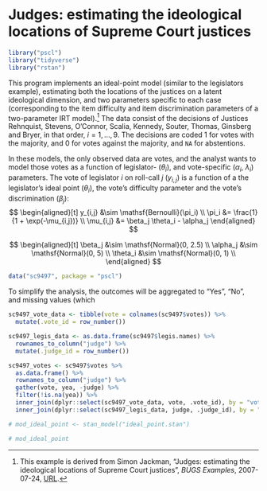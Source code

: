 # Judges: estimating the ideological locations of Supreme Court justices {#judges}

```r
library("pscl")
library("tidyverse")
library("rstan")
```

This program implements an ideal-point model (similar to the legislators
example), estimating both the locations of the justices on a latent ideological
dimension, and two parameters specific to each case (corresponding to the item
difficulty and item discrimination parameters of a two-parameter IRT
model).[^judges-src] The data consist of the decisions of Justices Rehnquist,
Stevens, O'Connor, Scalia, Kennedy, Souter, Thomas, Ginsberg and Bryer, in that
order, $i = 1, \dots , 9$. The decisions are coded 1 for votes with the
majority, and 0 for votes against the majority, and `NA` for abstentions.

In these models, the only observed data are votes, and the analyst wants to
model those votes as a function of legislator- ($\theta_i$), and vote-specific
($\alpha_i$, $\lambda_i$) parameters. The vote of legislator $i$ on roll-call
$j$ ($y_{i,j}$) is a function of a the legislator's ideal point ($\theta_i$),
the vote's difficulty parameter and the vote's discrimination ($\beta_j$):
$$
\begin{aligned}[t]
y_{i,j} &\sim \mathsf{Bernoulli}(\pi_i) \\
\pi_i &= \frac{1}{1 + \exp(-\mu_{i,j})} \\
\mu_{i,j} &= \beta_j \theta_i - \alpha_j
\end{aligned}
$$

$$
\begin{aligned}[t]
\beta_j &\sim \mathsf{Normal}(0, 2.5) \\
\alpha_j &\sim \mathsf{Normal}(0, 5) \\
\theta_i &\sim \mathsf{Normal}(0, 1) \\
\end{aligned}
$$

```r
data("sc9497", package = "pscl")
```
To simplify the analysis, the outcomes will be aggregated to "Yes", "No", and missing values (which
```r
sc9497_vote_data <- tibble(vote = colnames(sc9497$votes)) %>%
  mutate(.vote_id = row_number())

sc9497_legis_data <- as.data.frame(sc9497$legis.names) %>%
  rownames_to_column("judge") %>%
  mutate(.judge_id = row_number())

sc9497_votes <- sc9497$votes %>%
  as.data.frame() %>%
  rownames_to_column("judge") %>%
  gather(vote, yea, -judge) %>%
  filter(!is.na(yea)) %>%
  inner_join(dplyr::select(sc9497_vote_data, vote, .vote_id), by = "vote") %>%
  inner_join(dplyr::select(sc9497_legis_data, judge, .judge_id), by = "judge")
```

```r
# mod_ideal_point <- stan_model("ideal_point.stan")
```
```r
# mod_ideal_point
```

[^judges-src]: This example is derived from Simon Jackman, "Judges: estimating the ideological locations of Supreme Court justices", *BUGS Examples*, 2007-07-24, [URL](https://web-beta.archive.org/web/20070724034049/http://jackman.stanford.edu:80/mcmc/judges.odc).
